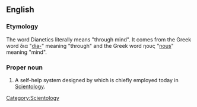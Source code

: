 ==English==

===Etymology===
The word Dianetics literally means "through mind". It comes from the Greek word δια "[[dia-]]" meaning "through" and the Greek word ηους "[[nous]]" meaning "mind".

===Proper noun===

{{en-noun|-}}
#A self-help system designed by {{w|L. Ron Hubbard}} which is chiefly employed today in [[Scientology]].

[[Category:Scientology]]